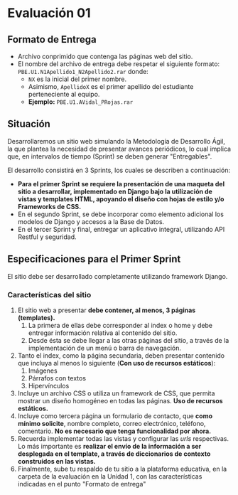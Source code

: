 # Evaluación 01

## Formato de Entrega

- Archivo conprimido que contenga las páginas web del sitio.
- El nombre del archivo de entrega debe respetar el siguiente formato: `PBE.U1.N1Apellido1_N2Apellido2.rar` donde:
    - `NX` es la inicial del primer nombre.
    - Asimismo, `ApellidoX` es el primer apellido del estudiante perteneciente al equipo.
    - **Ejemplo:** `PBE.U1.AVidal_PRojas.rar` 

## Situación

Desarrollaremos un sitio web simulando la Metodología de Desarrollo Ágil, la que plantea la necesidad de presentar avances periódicos, lo cual implica que, en intervalos de tiempo (Sprint) se deben generar "Entregables".

El desarrollo consistirá en 3 Sprints, los cuales se describen a continuación:

- **Para el primer Sprint se requiere la presentación de una maqueta del sitio a desarrollar, implementado en Django bajo la utilización de vistas y templates HTML, apoyando el diseño con hojas de estilo y/o Frameworks de CSS.**
- En el segundo Sprint, se debe incorporar como elemento adicional los modelos de Django y accesos a la Base de Datos.
- En el tercer Sprint y final, entregar un aplicativo integral, utilizando API Restful y seguridad.

## Especificaciones para el Primer Sprint

El sitio debe ser desarrollado completamente utilizando framework Django.

### Características del sitio

1. El sitio web a presentar **debe contener, al menos, 3 páginas (templates).**
    1. La primera de ellas debe corresponder al index o home y debe entregar información relativa al contenido del sitio.
    2. Desde ésta se debe llegar a las otras páginas del sitio, a través de la implementación de un menú o barra de navegación.
2. Tanto el index, como la página secundaria, deben presentar contenido que incluya al menos lo siguiente (**Con uso de recursos estáticos**):
    1. Imágenes
    2. Párrafos con textos
    3. Hipervínculos
3. Incluye un archivo CSS o utiliza un framework de CSS, que permita mostrar un diseño homogéneo en todas las páginas. **Uso de recursos estáticos.**
4. Incluye como tercera página un formulario de contacto, que **como mínimo solicite**, nombre completo, correo electrónico, teléfono, comentario. **No es necesario que tenga funcionalidad por ahora.**
5. Recuerda implementar todas las vistas y configurar las *urls* respectivas. Lo más importante es **realizar el envío de la información a ser desplegada en el template, a través de diccionarios de contexto construidos en las vistas.**
6. Finalmente, sube tu respaldo de tu sitio a la plataforma educativa, en la carpeta de la evaluación en la Unidad 1, con las características indicadas en el punto "Formato de entrega"